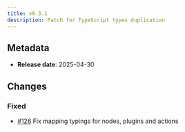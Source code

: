```yaml
---
title: v0.3.1
description: Patch for TypeScript types duplication
---
```


## Metadata

- **Release date**: 2025-04-30

## Changes

### Fixed

- [#126](https://github.com/InditexTech/weavejs/issues/126) Fix mapping typings for nodes, plugins and actions
